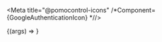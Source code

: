 
<Meta title="@pomocontrol-icons" /*Component={GoogleAuthenticationIcon} *//>

<ArgsTable of={PomoControlHeader} />

<Canvas>
  <Story
    name="GoogleAuthenticationIcon"
    args={{
      ...GoogleAuthenticationIcon.defaultProps,
      viewBox:"0 0 500 500"
    }}
  >
    {(args) => <GoogleAuthenticationIcon {...args} />}
  </Story>
</Canvas>